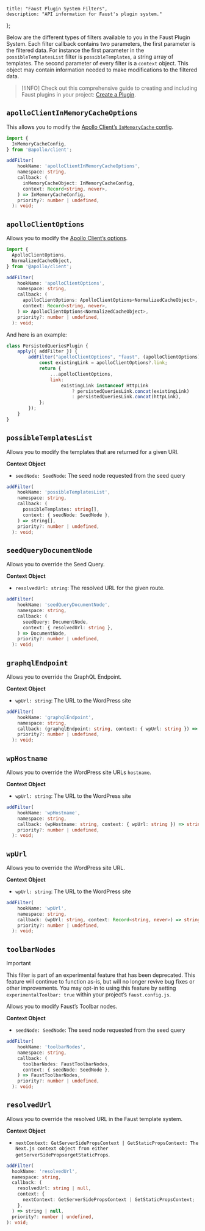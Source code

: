 	title: "Faust Plugin System Filters",
	description: "API information for Faust's plugin system."
};

Below are the different types of filters available to you in the Faust Plugin System. Each filter callback contains two parameters, the first parameter is the filtered data. For instance the first parameter in the `possibleTemplatesList` filter is `possibleTemplates`, a string array of templates. The second parameter of every filter is a `context` object. This object may contain information needed to make modifications to the filtered data.

> [!INFO]
> Check out this comprehensive guide to creating and including Faust plugins in your project: [Create a Plugin](/docs/how-to/create-a-plugin).

## `apolloClientInMemoryCacheOptions`

This allows you to modify the [Apollo Client’s `InMemoryCache` config](https://www.apollographql.com/docs/react/api/cache/InMemoryCache).

```ts title="faustFilters.config.ts"
import {
  InMemoryCacheConfig,
} from '@apollo/client';

addFilter(
    hookName: 'apolloClientInMemoryCacheOptions',
    namespace: string,
    callback: (
      inMemoryCacheObject: InMemoryCacheConfig,
      context: Record<string, never>,
    ) => InMemoryCacheConfig,
    priority?: number | undefined,
  ): void;
```

## `apolloClientOptions`

Allows you to modify the [Apollo Client’s options](https://www.apollographql.com/docs/react/api/core/ApolloClient).

```ts title="faustFilters.config.ts"
import {
  ApolloClientOptions,
  NormalizedCacheObject,
} from '@apollo/client';

addFilter(
    hookName: 'apolloClientOptions',
    namespace: string,
    callback: (
      apolloClientOptions: ApolloClientOptions<NormalizedCacheObject>,
      context: Record<string, never>,
    ) => ApolloClientOptions<NormalizedCacheObject>,
    priority?: number | undefined,
  ): void;
```

And here is an example:

```js title="plugins/persisted-queries-plugin.js"
class PersistedQueriesPlugin {
	apply({ addFilter }) {
		addFilter("apolloClientOptions", "faust", (apolloClientOptions) => {
			const existingLink = apolloClientOptions?.link;
			return {
				...apolloClientOptions,
				link:
					existingLink instanceof HttpLink
						? persistedQueriesLink.concat(existingLink)
						: persistedQueriesLink.concat(httpLink),
			};
		});
	}
}
```

## `possibleTemplatesList`

Allows you to modify the templates that are returned for a given URI.

**Context Object**

- `seedNode: SeedNode`: The seed node requested from the seed query

```ts title="faustFilters.config.ts"
addFilter(
    hookName: 'possibleTemplatesList',
    namespace: string,
    callback: (
      possibleTemplates: string[],
      context: { seedNode: SeedNode },
    ) => string[],
    priority?: number | undefined,
  ): void;
```

## `seedQueryDocumentNode`

Allows you to override the Seed Query.

**Context Object**

- `resolvedUrl: string`: The resolved URL for the given route.

```ts title="faustFilters.config.ts"
addFilter(
    hookName: 'seedQueryDocumentNode',
    namespace: string,
    callback: (
      seedQuery: DocumentNode,
      context: { resolvedUrl: string },
    ) => DocumentNode,
    priority?: number | undefined,
  ): void;
```

## `graphqlEndpoint`

Allows you to override the GraphQL Endpoint.

**Context Object**

- `wpUrl: string`: The URL to the WordPress site

```ts title="faustFilters.config.ts"
addFilter(
    hookName: 'graphqlEndpoint',
    namespace: string,
    callback: (graphqlEndpoint: string, context: { wpUrl: string }) => string,
    priority?: number | undefined,
  ): void;
```

## `wpHostname`

Allows you to override the WordPress site URLs `hostname`.

**Context Object**

- `wpUrl: string`: The URL to the WordPress site

```ts title="faustFilters.config.ts"
addFilter(
    hookName: 'wpHostname',
    namespace: string,
    callback: (wpHostname: string, context: { wpUrl: string }) => string,
    priority?: number | undefined,
  ): void;
```

## `wpUrl`

Allows you to override the WordPress site URL.

**Context Object**

- `wpUrl: string`: The URL to the WordPress site

```ts title="faustFilters.config.ts"
addFilter(
    hookName: 'wpUrl',
    namespace: string,
    callback: (wpUrl: string, context: Record<string, never>) => string,
    priority?: number | undefined,
  ): void;
```

## `toolbarNodes`

> [!Important]
> This filter is part of an experimental feature that has been deprecated. This feature will continue to function as-is, but will no longer revive bug fixes or other improvements. You may opt-in to using this feature by setting `experimentalToolbar: true` within your project’s `faust.config.js`.

Allows you to modify Faust’s Toolbar nodes.

**Context Object**

- `seedNode: SeedNode`: The seed node requested from the seed query

```ts title="faustFilters.config.ts"
addFilter(
    hookName: 'toolbarNodes',
    namespace: string,
    callback: (
      toolbarNodes: FaustToolbarNodes,
      context: { seedNode: SeedNode },
    ) => FaustToolbarNodes,
    priority?: number | undefined,
  ): void;
```

## `resolvedUrl`

Allows you to override the resolved URL in the Faust template system.

**Context Object**

- `nextContext: GetServerSidePropsContext | GetStaticPropsContext: The Next.js context object from either getServerSidePropsorgetStaticProps`.

```ts title="faustFilters.config.ts"
addFilter(
  hookName: 'resolvedUrl',
  namespace: string,
  callback: (
    resolvedUrl: string | null,
    context: {
      nextContext: GetServerSidePropsContext | GetStaticPropsContext;
    },
  ) => string | null,
  priority?: number | undefined,
): void;
```
